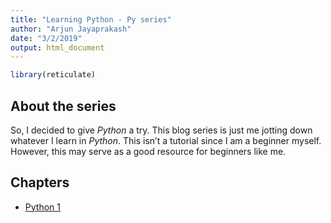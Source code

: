 ```yaml
---
title: "Learning Python - Py series"
author: "Arjun Jayaprakash"
date: "3/2/2019"
output: html_document
---
```


```r
library(reticulate)
```

## About the series

So, I decided to give _Python_ a try. This blog series is just me jotting down whatever I learn in _Python_. This isn't a tutorial since I am a beginner myself. However, this may serve as a good resource for beginners like me. 

## Chapters

* [Python 1](\post\2019\03\03\python-1)

